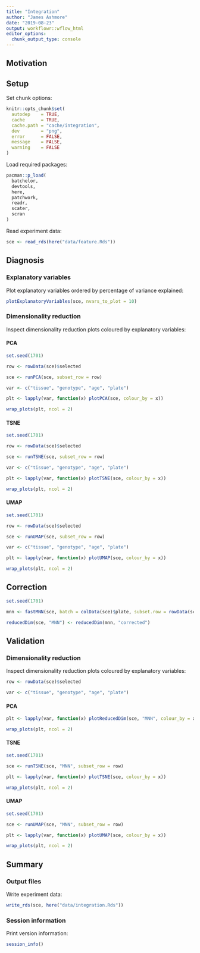 ```yaml
---
title: "Integration"
author: "James Ashmore"
date: "2019-08-23"
output: workflowr::wflow_html
editor_options:
  chunk_output_type: console
---
```


## Motivation

## Setup

Set chunk options:

```r
knitr::opts_chunk$set(
  autodep    = TRUE,
  cache      = TRUE,
  cache.path = "cache/integration",
  dev        = "png",
  error      = FALSE,
  message    = FALSE,
  warning    = FALSE
)
```

Load required packages:

```r
pacman::p_load(
  batchelor,
  devtools,
  here,
  patchwork,
  readr,
  scater,
  scran
)
```

Read experiment data:

```r
sce <- read_rds(here("data/feature.Rds"))
```

## Diagnosis

### Explanatory variables

Plot explanatory variables ordered by percentage of variance explained:

```r
plotExplanatoryVariables(sce, nvars_to_plot = 10)
```

### Dimensionality reduction {.tabset}

Inspect dimensionality reduction plots coloured by explanatory variables:

#### PCA

```r
set.seed(1701)

row <- rowData(sce)$selected

sce <- runPCA(sce, subset_row = row)

var <- c("tissue", "genotype", "age", "plate")

plt <- lapply(var, function(x) plotPCA(sce, colour_by = x))

wrap_plots(plt, ncol = 2)
```

#### TSNE

```r
set.seed(1701)

row <- rowData(sce)$selected

sce <- runTSNE(sce, subset_row = row)

var <- c("tissue", "genotype", "age", "plate")

plt <- lapply(var, function(x) plotTSNE(sce, colour_by = x))

wrap_plots(plt, ncol = 2)
```

#### UMAP

```r
set.seed(1701)

row <- rowData(sce)$selected

sce <- runUMAP(sce, subset_row = row)

var <- c("tissue", "genotype", "age", "plate")

plt <- lapply(var, function(x) plotUMAP(sce, colour_by = x))

wrap_plots(plt, ncol = 2)
```

## Correction

```r
set.seed(1701)

mnn <- fastMNN(sce, batch = colData(sce)$plate, subset.row = rowData(sce)$selected)

reducedDim(sce, "MNN") <- reducedDim(mnn, "corrected")
```

## Validation

### Dimensionality reduction {.tabset}

Inspect dimensionality reduction plots coloured by explanatory variables:

```r
row <- rowData(sce)$selected

var <- c("tissue", "genotype", "age", "plate")
```

#### PCA

```r
plt <- lapply(var, function(x) plotReducedDim(sce, "MNN", colour_by = x))

wrap_plots(plt, ncol = 2)
```

#### TSNE

```r
set.seed(1701)

sce <- runTSNE(sce, "MNN", subset_row = row)

plt <- lapply(var, function(x) plotTSNE(sce, colour_by = x))

wrap_plots(plt, ncol = 2)
```

#### UMAP

```r
set.seed(1701)

sce <- runUMAP(sce, "MNN", subset_row = row)

plt <- lapply(var, function(x) plotUMAP(sce, colour_by = x))

wrap_plots(plt, ncol = 2)
```

## Summary

### Output files

Write experiment data:

```r
write_rds(sce, here("data/integration.Rds"))
```

### Session information

Print version information:

```r
session_info()
```
